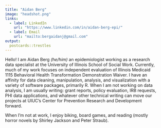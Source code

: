 ---
title: "Aidan Berg"
image: "headshot.png"
links:
  - label: LinkedIn
    url: "https://www.linkedin.com/in/aidan-berg-epi/"
  - label: Email
    url: "mailto:bergaidanj@gmail.com"
output:
  postcards::trestles
---
 
Hello! I am Aidan Berg *(he/him)* an epidemiologist working as a research data specialist at the University of Illinois School of Social Work. Currently, much of my work focuses on independent evaluation of Illinois Medicaid 1115 Behavioral Health Transformation Demonstration Waiver. I have an affinity for data cleaning, manipulation, analysis, and visualization with a variety of software packages, primarily R. When I am not working on data analysis, I am usually writing: grant reports, policy evaluation, IRB requests, PHI data applications, and whatever other technical writing can move our projects at UIUC's Center for Prevention Research and Development forward.

When I'm not at work, I enjoy biking, board games, and reading (mostly horror novels by Shirley Jackson and Peter Straub).
